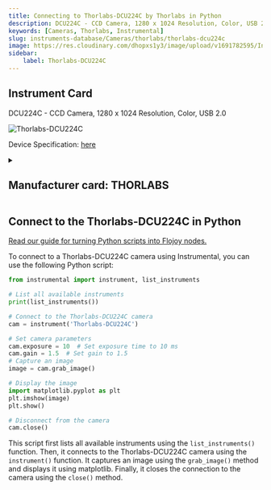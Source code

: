```yaml
---
title: Connecting to Thorlabs-DCU224C by Thorlabs in Python
description: DCU224C - CCD Camera, 1280 x 1024 Resolution, Color, USB 2.0
keywords: [Cameras, Thorlabs, Instrumental] 
slug: instruments-database/Cameras/thorlabs/thorlabs-dcu224c 
image: https://res.cloudinary.com/dhopxs1y3/image/upload/v1691782595/Instruments/Cameras/Thorlabs---DCU224C/Thorlabs---DCU224C.jpg
sidebar:
    label: Thorlabs-DCU224C 
---
```



## Instrument Card

DCU224C - CCD Camera, 1280 x 1024 Resolution, Color, USB 2.0 

![Thorlabs-DCU224C](https://res.cloudinary.com/dhopxs1y3/image/upload/v1691782595/Instruments/Cameras/Thorlabs---DCU224C/Thorlabs---DCU224C.jpg)

Device Specification: [here](https://www.thorlabs.com/_sd.cfm?fileName=ITN000493-D02.pdf&partNumber=DCU224C)

<details style={{ marginTop: "15px"}}>
<summary><h2 style={{display:'inline'}}>Manufacturer card: THORLABS</h2></summary>

![THORLABS](https://res.cloudinary.com/dhopxs1y3/image/upload/v1692126009/Instruments/Vendor%20Logos/Thorlabs.png)

Thorlabs, Inc. is an American privately held optical equipment company headquartered in Newton, New Jersey. The company was founded in 1989 by Alex Cable, who serves as its current president and CEO. As of 2018, Thorlabs has annual sales of approximately $500 million.

- Headquarters: USA
- Yearly Revenue (millions, USD): 550
- Vendor Website: [here](https://www.thorlabs.com/)

</details>


<FeaturedInstrumentVideo category="CAMERAS" />

## Connect to the Thorlabs-DCU224C in Python

[Read our guide for turning Python scripts into Flojoy nodes.](https://docs.flojoy.ai/contribution/blocks/custom-flojoy-block/)



<Tabs>
<TabItem value="Flojoy" label="Flojoy" className="flojoy-instrument-tabs">

<SectionsCard category="CAMERAS" manufacturer="Thorlabs"></SectionsCard>

</TabItem>
<TabItem value="Instrumental" label="Instrumental">

To connect to a Thorlabs-DCU224C camera using Instrumental, you can use the following Python script:

```python
from instrumental import instrument, list_instruments

# List all available instruments
print(list_instruments())

# Connect to the Thorlabs-DCU224C camera
cam = instrument('Thorlabs-DCU224C')

# Set camera parameters
cam.exposure = 10  # Set exposure time to 10 ms
cam.gain = 1.5  # Set gain to 1.5
# Capture an image
image = cam.grab_image()

# Display the image
import matplotlib.pyplot as plt
plt.imshow(image)
plt.show()

# Disconnect from the camera
cam.close()
```

This script first lists all available instruments using the `list_instruments()` function. Then, it connects to the Thorlabs-DCU224C camera using the `instrument()` function. It captures an image using the `grab_image()` method and displays it using matplotlib. Finally, it closes the connection to the camera using the `close()` method.

</TabItem>
</Tabs>